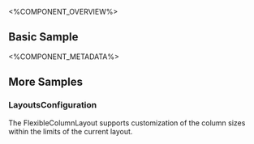 
<%COMPONENT_OVERVIEW%>

## Basic Sample
<Basic />

<%COMPONENT_METADATA%>

## More Samples

### LayoutsConfiguration
The FlexibleColumnLayout supports customization of the column sizes within the limits of the current layout.

<LayoutsConfiguration />
